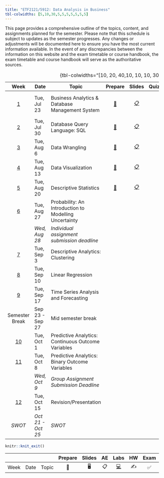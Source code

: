 ```yaml
---
title: "ETF2121/5912: Data Analysis in Business"
tbl-colwidths: [5,10,30,5,5,5,5,5,5,5]
---
```


This page provides a comprehensive outline of the topics, content, and assignments planned for the semester. Please note that this schedule is subject to updates as the semester progresses. Any changes or adjustments will be documented here to ensure you have the most current information available. In the event of any discrepancies between the information on this website and the exam timetable or course handbook, the exam timetable and course handbook will serve as the authoritative sources.

|           Week            | Date              | Topic                                                 |                                          Prepare                                           |                                                 Slides                                                  |                        Quiz/Assignments                         | Reading                       |
|:---------:|-----------|-----------|:---------:|:---------:|:---------:|-----------|
|  [1](/weeks/week-1.html)  | Tue, Jul 23       | Business Analytics & Database Management System       |                                   [📖](/labs/lab-1.html)                                   |       [📋](https://learning.monash.edu/pluginfile.php/3800248/mod_resource/content/1/lec-1.html)        | [📝](https://learning.monash.edu/mod/quiz/view.php?id=2893140)  | 📕 Camm 1.1, 1.2, 1.3 and 1.5 |
|  [2](/weeks/week-2.html)  | Tue, Jul 30       | Database Query Language: SQL                          | [📖](https://learning.monash.edu/pluginfile.php/3937376/mod_resource/content/2/lab-2.html) |       [📋](https://learning.monash.edu/pluginfile.php/3937400/mod_resource/content/1/lec-2.html)        | [📝](https://learning.monash.edu/mod/quiz/view.php?id=2893560)  | [✍️](/hw/hw-1.html)           |
|  [3](/weeks/week-3.html)  | Tue, Aug 6        | Data Wrangling                                        | [📖](https://learning.monash.edu/pluginfile.php/3977906/mod_resource/content/3/lab-3.html) |       [📋](https://learning.monash.edu/pluginfile.php/3977860/mod_resource/content/1/lec-3.html)        | [📝](https://learning.monash.edu/mod/quiz/view.php?id=2989083)  |                               |
|  [4](/weeks/week-4.html)  | Tue, Aug 13       | Data Visualization                                    | [📖](https://learning.monash.edu/pluginfile.php/4021915/mod_resource/content/1/lab-4.html) |       [📋](https://learning.monash.edu/pluginfile.php/4022053/mod_resource/content/1/lec-4.html)        | [📝](https://learning.monash.edu/mod/quiz/view.php?id=29897713) | 📕 Camm 3.1, 3.2, 3.6         |
|  [5](/weeks/week-5.html)  | Tue, Aug 20       | Descriptive Statistics                                | [📖](https://learning.monash.edu/pluginfile.php/4038700/mod_resource/content/1/lab-5.html) | [📋](https://learning.monash.edu/pluginfile.php/4038721/mod_resource/content/1/lec-5.html#/title-slide) | [📝](https://learning.monash.edu/mod/quiz/view.php?id=3059917)  |                               |
|  [6](/weeks/week-6.html)  | Tue, Aug 27       | Probability: An Introduction to Modelling Uncertainty |                                                                                            |                                                                                                         |                                                                 |                               |
|                           | *Wed, Aug 28*     | *Individual assignment submission deadline*           |                                                                                            |                                                                                                         |                                                                 |                               |
|  [7](/weeks/week-7.html)  | Tue, Sep 3        | Descriptive Analytics: Clustering                     |                                                                                            |                                                                                                         |                                                                 |                               |
|  [8](/weeks/week-8.html)  | Tue, Sep 10       | Linear Regression                                     |                                                                                            |                                                                                                         |                                                                 |                               |
|  [9](/weeks/week-9.html)  | Tue, Sep 17       | Time Series Analysis and Forecasting                  |                                                                                            |                                                                                                         |                                                                 |                               |
|      Semester Break       | Sep 23 - Sep 27   | Mid semester break                                    |                                                                                            |                                                                                                         |                                                                 |                               |
| [10](/weeks/week-10.html) | Tue, Oct 1        | Predictive Analytics: Continuous Outcome Variables    |                                                                                            |                                                                                                         |                                                                 |                               |
| [11](/weeks/week-11.html) | Tue, Oct 8        | Predictive Analytics: Binary Outcome Variables        |                                                                                            |                                                                                                         |                                                                 |                               |
|                           | *Wed, Oct 9*      | *Group Assignment Submission Deadline*                |                                                                                            |                                                                                                         |                                                                 |                               |
| [12](/weeks/week-12.html) | Tue, Oct 15       | Revision/Presentation                                 |                                                                                            |                                                                                                         |                                                                 |                               |
|          *SWOT*           | *Oct 21 - Oct 25* | *SWOT*                                                |                                                                                            |                                                                                                         |                                                                 |                               |

: {tbl-colwidths="\[10, 20, 40,10, 10, 10, 30\]"}

```r

knitr::knit_exit()
```

|      |      |       | Prepare | Slides | AE  |                                                    Labs                                                    | HW  | Exam | Project | Quiz |
|-----|-----|-----|:---:|:---:|:---:|:-------------------------:|:---:|:---:|:---:|:---:|
| Week | Date | Topic |   📖    |   🖥️   | 📋  | [💻](https://sakai.duke.edu/samigo-app/servlet/Login?id=6fa7ebf3-01af-42a6-91ba-3e813d3901221641094171786) | ✍️  |  ✅  |   📂    |  📝  |
